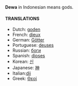 '''Dewa''' in Indonesian means gods.

====TRANSLATIONS====

*Dutch: [[goden]]
*French: [[dieux]]
*German: [[Götter]]
*Portuguese: [[deuses]]
*Russian: [[боги]]
*Spanish: [[dioses]]
*Korean: [[신]]
*Japanese: [[神]]
*Italian:[[dii]]
*Greek: [[Θεοί]]
